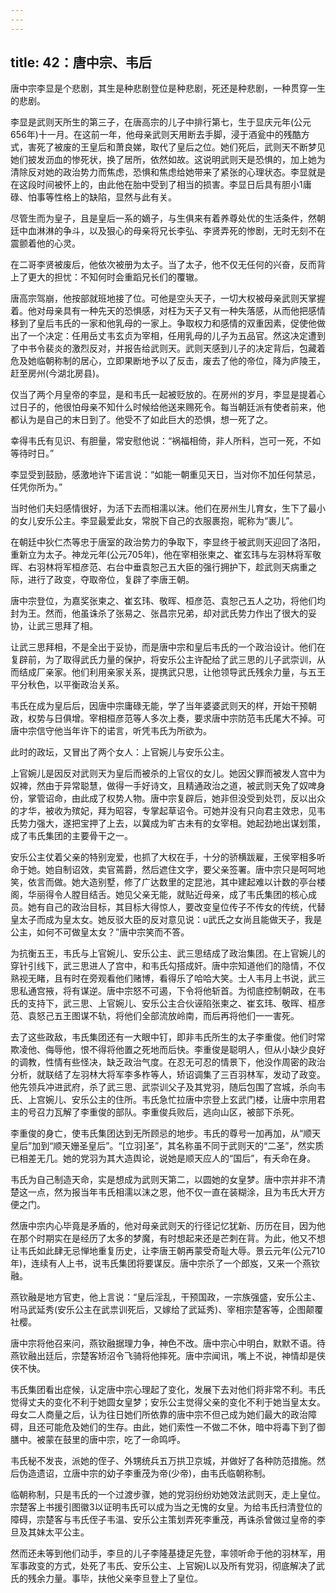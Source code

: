 ```yaml
---
---
---
```

title: 42：唐中宗、韦后
---



唐中宗李显是个悲剧，其生是种悲剧登位是种悲剧，死还是种悲剧，一种贯穿一生的悲剧。

李显是武则天所生的第三子，在唐高宗的儿子中排行第七，生于显庆元年(公元656年)十一月。在这前一年，他母亲武则天用断去手脚，浸于酒瓮中的残酷方式，害死了被废的王皇后和萧良娣，取代了皇后之位。她们死后，武则天不断梦见她们披发沥血的惨死状，换了居所，依然如故。这说明武则天是恐惧的，加上她为清除反对她的政治势力而焦虑，恐惧和焦虑给她带来了紧张的心理状态。李显就是在这段时间被怀上的，由此他在胎中受到了相当的损害。李显日后具有胆小1庸碌、怕事等性格上的缺陷，显然与此有关。

尽管生而为皇子，且是皇后一系的嫡子，与生俱来有着养尊处优的生活条件，然朝廷中血淋淋的争斗，以及狠心的母亲将兄长李弘、李贤弄死的惨剧，无时无刻不在震颤着他的心灵。

在二哥李贤被废后，他依次被册为太子。当了太子，他不仅无任何的兴奋，反而背上了更大的担忧：不知何时会重蹈兄长们的覆辙。

唐高宗驾崩，他按部就班地接了位。可他是空头天子，一切大权被母亲武则天掌握着。他对母亲具有一种先天的恐惧感，对枉为天子又有一种失落感，从而他把感情移到了皇后韦氏的一家和他乳母的一家上。争取权力和感情的双重因素，促使他做出了一个决定：任用岳丈韦玄贞为宰相，任用乳母的儿子为五品官。然这决定遭到了中书令裴炎的激烈反对，并报告给武则天。武则天感到儿子的决定背后，包藏着危及她临朝称制的居心，立即果断地予以了反击，废去了他的帝位，降为庐陵王，赶至房州(今湖北房县)。

仅当了两个月皇帝的李显，是和韦氏一起被贬放的。在房州的岁月，李显是提着心过日子的，他很怕母亲不知什么时候给他送来赐死令。每当朝廷派有使者前来，他都认为是自己的末日到了。他受不了如此巨大的恐惧，想一死了之。

幸得韦氏有见识、有胆量，常安慰他说：“祸福相倚，非人所料，岂可一死，不如等待时日。”

李显受到鼓励，感激地许下诺言说：“如能一朝重见天日，当对你不加任何禁忌，任凭你所为。”

当时他们夫妇感情很好，为活下去而相濡以沫。他们在房州生儿育女，生下了最小的女儿安乐公主。李显最爱此女，常脱下自己的衣服裹抱，昵称为“裹儿”。

在朝廷中狄仁杰等忠于唐室的政治势力的争取下，李显终于被武则天迎回了洛阳，重新立为太子。神龙元年(公元705年)，他在宰相张柬之、崔玄玮与左羽林将军敬晖、右羽林将军桓彦范、右台中垂袁恕己五大臣的强行拥护下，趁武则天病重之际，进行了政变，夺取帝位，复辟了李唐王朝。

唐中宗登位，为嘉奖张柬之、崔玄玮、敬晖、桓彦范、袁恕己五人之功，将他们均封为王。然而，他虽诛杀了张易之、张昌宗兄弟，却对武氏势力作出了很大的妥协，让武三思拜了相。

让武三思拜相，不是全出于妥协，而是唐中宗和皇后韦氏的一个政治设计。他们在复辟前，为了取得武氏力量的保护，将安乐公主许配给了武三思的儿子武崇训，从而结成厂亲家。他们利用亲家关系，提携武只思，让他领导武氏残余力量，与五王平分秋色，以平衡政治关系。

韦氏在成为皇后后，因唐中宗庸碌无能，学了当年婆婆武则天的样，开始干预朝政，权势与日俱增。宰相桓彦范等人多次上奏，要求唐中宗防范韦氏尾大不掉。可唐中宗信守他当年许下的诺言，听凭韦氏为所欲为。

此时的政坛，又冒出了两个女人：上官婉儿与安乐公主。

上官婉儿是因反对武则天为皇后而被杀的上官仪的女儿。她因父罪而被发人宫中为奴裨，然由于异常聪慧，做得一手好诗文，且精通政治之道，被武则天免了奴啤身份，掌管诏命，由此成了权势人物。唐中宗复辟后，她非但没受到处罚，反以出众的才华，被收为殡妃，拜为昭容，专掌起草诏令。可她并没有只向君主效忠，见韦氏势力强大，遂把宝押了上去，以冀成为旷古未有的女宰相。她起劲地出谋划策，成了韦氏集团的主要骨干之一。

安乐公主仗着父亲的特别宠爱，也抓了大权在手，十分的骄横跋雇，王侯宰相多听命于她。她自制诏效，卖官蔫爵，然后遮住文字，要父亲签署。唐中宗只是呵呵地笑，依言而做。她大造别墅，修了广达数里的定昆池，其中建起难以计数的亭台楼阁，华丽得令人膛目结舌。她见父亲无能，就贴近母亲，成了韦氏集团的核心成员。她有自己的政治目标，其目标大得惊人，要改变皇位传子不传女的传统，代替皇太子而成为皇太女。她反驳大臣的反对意见说：u武氏之女尚且能做天子，我是公主，如何不可做皇太女？”唐中宗笑而不答。

为抗衡五王，韦氏与上官婉儿、安乐公主、武三思结成了政治集团。在上官婉儿的穿针引线下，武三思进人了宫中，和韦氏勾搭成奸。唐中宗知道他们的隐情，不仅熟视无睹，且有时在旁观看他们赌博，看得乐了哈哈大笑。士人韦月上书说，武三思私通宫掖，将有谋逆。唐中宗怒不可遏，下令将他斩首。为彻底控制朝政，在韦氏的支持下，武三思、上官婉儿、安乐公主合伙诬陷张柬之、崔玄玮、敬晖、桓彦范、袁怒己五王图谋不轨，将他们全部流放岭南，而后再将他们一一害死。

去了这些政敌，韦氏集团还有一大眼中钉，即非韦氏所生的太子李重俊。他们时常欺凌他、侮辱他，恨不得将他置之死地而后快。李重俊是聪明人，但从小缺少良好的调教，性情有些怪决，缺乏政治气度。在忍无可忍的情景下，他没作周密的政治分析，就联结了左羽林大将军李多柞等人，矫诏调集了三百羽林军，发动了政变。他先领兵冲进武府，杀了武三思、武崇训父子及其党羽，随后包围了宫城，杀向韦氏、上宫婉儿、安乐公主的住所。韦氏急忙拉唐中宗登上玄武门楼，让唐中宗用君主的号召力瓦解了李重俊的部队。李重俊兵败后，逃向山区，被部下杀死。

李重俊的身亡，使韦氏集团达到无所顾忌的地步。韦氏的尊号一加再加，从“顺天皇后”加到“顺天姗圣皇后”。“[立羽]圣”，其名称虽不同于武则天的“二圣”，然实质已相差无几。她的党羽为其大造舆论，说她是顺天应人的“国后”，有夭命在身。

韦氏为自己制造天命，实是想成为武则天第二，以圆她的女皇梦。唐中宗并非不清楚这一点，然为报当年韦氏相濡以沫之恩，他不仅一直在装糊涂，且为韦氏大开方便之门。

然唐中宗内心毕竟是矛盾的，他对母亲武则天的行径记忆犹新、历历在目，因为他在那个时期实在是经历了太多的梦魔，有时想起来还是芒刺在背。为此，他又不想让韦氏如此肆无忌惮地重复历史，让李唐王朝再蒙受奇耻大辱。景云元年(公元710年)，连续有人上书，说韦氏集团将要谋反。唐中宗杀了一个郎岌，又来一个燕钦融。

燕钦融是地方官吏，他上言说：“皇后淫乱，干预国政，一宗族强盛，安乐公主、咐马武延秀(安乐公主在武祟训死后，又嫁给了武延秀)、宰相宗楚客等，企图颠覆社樱。

唐中宗将他召来问，燕钦融据理力争，神色不改。唐中宗心中明白，默默不语。待燕钦融出廷后，宗楚客矫沼令飞骑将他摔死。唐中宗闻讯，嘴上不说，神情却是侠侠不快。

韦氏集团看出症候，认定唐中宗心理起了变化，发展下去对他们将非常不利。韦氏觉得丈夫的变化不利于她圆女皇梦；安乐公主觉得父亲的变化不利于她当皇太女。母女二人商量之后，认为往日她们所依靠的唐中宗不但己成为她们最大的政治障碍，且还可能危及她们的生存。由此，她们索性一不做二不休，暗中将毒下到了御膳中。被蒙在鼓里的唐中宗，吃了一命鸣呼。

韦氏秘不发丧，派她的侄子、外甥统兵五万拱卫京城，并做好了各种防范措施。然后伪造遗诏，立唐中宗的幼子李重茂为帝(少帝)，由韦氏临朝称制。

临朝称制，只是韦氏的一个过渡步骤，她的党羽纷纷劝她效法武则天，走上皇位。宗楚客上书援引图徽3以证明韦氏可以成为当之无愧的女皇。为给韦氏扫清登位的障碍，宗楚客与韦氏侄子韦温、安乐公主策划弄死李重茂，再诛杀曾做过皇帝的李旦及其妹太平公主。

然而还未等到他们动手，李旦的儿子李隆基捷足先登，率领听命于他的羽林军，用军事政变的方式，处死了韦氏、安乐公主、上官婉)L以及所有党羽，彻底解决了武氏的残余力量。事毕，扶他父亲李旦登上了皇位。